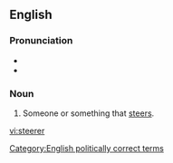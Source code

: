==English==

===Pronunciation===
* {{IPA|/ˈstɪəɹə/}}
* {{rhymes|ɪəɹə(ɹ)}}

===Noun===
{{en-noun}}

# Someone or something that [[steers]].

[[Category:English politically correct terms]]

[[vi:steerer]]